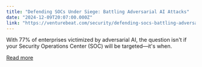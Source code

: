 ```yaml
---
title: "Defending SOCs Under Siege: Battling Adversarial AI Attacks"
date: "2024-12-09T20:07:00.000Z"
link: "https://venturebeat.com/security/defending-socs-battling-adversarial-attacks/"
---
```


With 77% of enterprises victimized by adversarial AI, the question isn't if your Security Operations Center (SOC) will be targeted—it's when.

[Read more](https://venturebeat.com/security/defending-socs-battling-adversarial-attacks/)
